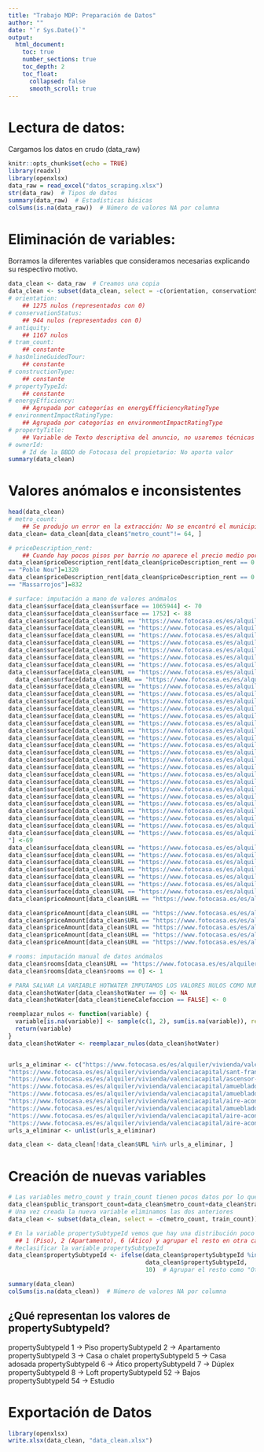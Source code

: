 ```yaml
---
title: "Trabajo MDP: Preparación de Datos"
author: ""
date: "`r Sys.Date()`"
output: 
  html_document:
    toc: true
    number_sections: true
    toc_depth: 2
    toc_float:
      collapsed: false
      smooth_scroll: true
---
```


# Lectura de datos: 
Cargamos los datos en crudo (data_raw)

```r
knitr::opts_chunk$set(echo = TRUE)
library(readxl)
library(openxlsx)
data_raw = read_excel("datos_scraping.xlsx")  
str(data_raw)  # Tipos de datos
summary(data_raw)  # Estadísticas básicas
colSums(is.na(data_raw))  # Número de valores NA por columna
```


# Eliminación de variables: 
Borramos la diferentes variables que consideramos necesarias explicando su respectivo motivo.

```r
data_clean <- data_raw  # Creamos una copia
data_clean <- subset(data_clean, select = -c(orientation, conservationStatus, antiquity, tram_count, hasOnlineGuidedTour, constructionType, propertyTypeId, energyEfficiency, environmentImpact, propertyTitle, ownerId))
# orientation: 
    ## 1275 nulos (representados con 0)
# conservationStatus: 
    ## 944 nulos (representados con 0)
# antiquity: 
    ## 1167 nulos
# tram_count: 
    ## constante
# hasOnlineGuidedTour: 
    ## constante
# constructionType: 
    ## constante
# propertyTypeId:
    ## constante
# energyEfficiency:
    ## Agrupada por categorías en energyEfficiencyRatingType
# environmentImpactRatingType:
    ## Agrupada por categorías en environmentImpactRatingType
# propertyTitle:
    ## Variable de Texto descriptiva del anuncio, no usaremos técnicas de procesamiento de lenguaje
# ownerId:
    # Id de la BBDD de Fotocasa del propietario: No aporta valor
summary(data_clean)
```


# Valores anómalos e inconsistentes
```r
head(data_clean)
# metro_count:
    ## Se produjo un error en la extracción: No se encontró el municipio de un piso y se marcó con 64 paradas de metro
data_clean= data_clean[data_clean$"metro_count"!= 64, ]

# priceDescription_rent:
    ## Cuando hay pocos pisos por barrio no aparece el precio medio por barrio (imputación a mano)
data_clean$priceDescription_rent[data_clean$priceDescription_rent == 0 & data_clean$neighborhood
== "Poble Nou"]=1320
data_clean$priceDescription_rent[data_clean$priceDescription_rent == 0 & data_clean$neighborhood
== "Massarrojos"]=832

# surface: imputación a mano de valores anómalos
data_clean$surface[data_clean$surface == 1065944] <- 70
data_clean$surface[data_clean$surface == 1752] <- 88
data_clean$surface[data_clean$URL == "https://www.fotocasa.es/es/alquiler/vivienda/valencia-capital/amueblado-internet/184501582/d"] <- 30
data_clean$surface[data_clean$URL == "https://www.fotocasa.es/es/alquiler/vivienda/valencia-capital/aire-acondicionado-ascensor-amueblado-internet/183905822/d"] <-31
data_clean$surface[data_clean$URL == "https://www.fotocasa.es/es/alquiler/vivienda/valencia-capital/amueblado-internet/185476012/d"] <- 29
data_clean$surface[data_clean$URL == "https://www.fotocasa.es/es/alquiler/vivienda/valencia-capital/aire-acondicionado-calefaccion-ascensor-amueblado-internet/183192965/d"] <- 69
data_clean$surface[data_clean$URL == "https://www.fotocasa.es/es/alquiler/vivienda/valencia-capital/ascensor-amueblado-internet/185346488/d"] <- 68
data_clean$surface[data_clean$URL == "https://www.fotocasa.es/es/alquiler/vivienda/valencia-capital/amueblado-internet/183192872/d"] <- 46
data_clean$surface[data_clean$URL == "https://www.fotocasa.es/es/alquiler/vivienda/valencia-capital/aire-acondicionado-amueblado-internet/183192701/d"] <- 30
data_clean$surface[data_clean$URL == "https://www.fotocasa.es/es/alquiler/vivienda/valencia-capital/ascensor-amueblado-internet/183192368/d"] <-74
  data_clean$surface[data_clean$URL == "https://www.fotocasa.es/es/alquiler/vivienda/valencia-capital/aire-acondicionado-calefaccion-ascensor-amueblado-internet/185007604/d"] <-45
data_clean$surface[data_clean$URL == "https://www.fotocasa.es/es/alquiler/vivienda/valencia-capital/aire-acondicionado-amueblado-internet/183192880/d"] <-29
data_clean$surface[data_clean$URL == "https://www.fotocasa.es/es/alquiler/vivienda/valencia-capital/aire-acondicionado-amueblado-internet/183192410/d"] <-45
data_clean$surface[data_clean$URL == "https://www.fotocasa.es/es/alquiler/vivienda/valencia-capital/amueblado-internet/183905806/d"] <-31
data_clean$surface[data_clean$URL == "https://www.fotocasa.es/es/alquiler/vivienda/valencia-capital/amueblado-se-aceptan-mascotas-internet/184171630/d"] <-76
data_clean$surface[data_clean$URL == "https://www.fotocasa.es/es/alquiler/vivienda/valencia-capital/aire-acondicionado-calefaccion-amueblado-internet/184629971/d"] <-29
data_clean$surface[data_clean$URL == "https://www.fotocasa.es/es/alquiler/vivienda/valencia-capital/aire-acondicionado-calefaccion-amueblado-internet/183905816/d"] <-29
data_clean$surface[data_clean$URL == "https://www.fotocasa.es/es/alquiler/vivienda/valencia-capital/amueblado-internet/185530309/d"] <-75
data_clean$surface[data_clean$URL == "https://www.fotocasa.es/es/alquiler/vivienda/valencia-capital/amueblado-internet/183192088/d"] <-31
data_clean$surface[data_clean$URL == "https://www.fotocasa.es/es/alquiler/vivienda/valencia-capital/aire-acondicionado-calefaccion-ascensor-amueblado/185259896/d"] <-60
data_clean$surface[data_clean$URL == "https://www.fotocasa.es/es/alquiler/vivienda/valencia-capital/ascensor-amueblado-internet/183193164/d"] <-96
data_clean$surface[data_clean$URL == "https://www.fotocasa.es/es/alquiler/vivienda/valencia-capital/aire-acondicionado-calefaccion-ascensor-amueblado-internet/183905859/d"] <-30
data_clean$surface[data_clean$URL == "https://www.fotocasa.es/es/alquiler/vivienda/valencia-capital/aire-acondicionado-calefaccion-amueblado-se-aceptan-mascotas-internet/184497557/d"] <-46
data_clean$surface[data_clean$URL == "https://www.fotocasa.es/es/alquiler/vivienda/valencia-capital/amueblado-internet/184501580/d"] <-31
data_clean$surface[data_clean$URL == "https://www.fotocasa.es/es/alquiler/vivienda/valencia-capital/amueblado-internet/183192221/d"] <-30
data_clean$surface[data_clean$URL == "https://www.fotocasa.es/es/alquiler/vivienda/valencia-capital/aire-acondicionado-calefaccion-ascensor-amueblado-internet/183194067/d"] <-44
data_clean$surface[data_clean$URL == "https://www.fotocasa.es/es/alquiler/vivienda/valencia-capital/ascensor-amueblado/183192323/d"] <-96
data_clean$surface[data_clean$URL == "https://www.fotocasa.es/es/alquiler/vivienda/valencia-capital/aire-acondicionado-calefaccion-amueblado-se-aceptan-mascotas-internet/184215458/d"] <-67
data_clean$surface[data_clean$URL == "https://www.fotocasa.es/es/alquiler/vivienda/valencia-capital/aire-acondicionado-calefaccion-ascensor-amueblado-internet/183906415/d"] <-69
data_clean$surface[data_clean$URL == "https://www.fotocasa.es/es/alquiler/vivienda/valencia-capital/aire-acondicionado-amueblado-internet/183192397/d"] <-30
data_clean$surface[data_clean$URL == "https://www.fotocasa.es/es/alquiler/vivienda/valencia-capital/aire-acondicionado-ascensor-amueblado-internet/183193121/d"] <-76
data_clean$surface[data_clean$URL == "https://www.fotocasa.es/es/alquiler/vivienda/valencia-capital/aire-acondicionado-ascensor-amueblado-internet/183192970/d	
"] <-69
data_clean$surface[data_clean$URL == "https://www.fotocasa.es/es/alquiler/vivienda/valencia-capital/ascensor-amueblado-television/183353505/d"] <-115
data_clean$surface[data_clean$URL == "https://www.fotocasa.es/es/alquiler/vivienda/valencia-capital/aire-acondicionado-amueblado/183895086/d"] <-129
data_clean$surface[data_clean$URL == "https://www.fotocasa.es/es/alquiler/vivienda/valencia-capital/aire-acondicionado-jardin-terraza-trastero-zona-comunitaria-ascensor-patio-piscina-parking/177787121/d"] <-100
data_clean$surface[data_clean$URL == "https://www.fotocasa.es/es/alquiler/vivienda/valencia-capital/barrio-de-benicalap/178752271/d"] <-63
data_clean$surface[data_clean$URL == "https://www.fotocasa.es/es/alquiler/vivienda/valencia-capital/aire-acondicionado-calefaccion-parking-patio-amueblado/183970353/d"] <-88
data_clean$surface[data_clean$URL == "https://www.fotocasa.es/es/alquiler/vivienda/valencia-capital/en-corts-doctor-waksman/185338511/d"] <-52
data_clean$surface[data_clean$URL == "https://www.fotocasa.es/es/alquiler/vivienda/valencia-capital/aire-acondicionado-calefaccion-parking-ascensor-amueblado/185515078/d"] <-91
data_clean$priceAmount[data_clean$URL == "https://www.fotocasa.es/es/alquiler/vivienda/valencia-capital/aire-acondicionado-calefaccion-parking-ascensor-amueblado/183740538/d"] <-1650

data_clean$priceAmount[data_clean$URL == "https://www.fotocasa.es/es/alquiler/vivienda/valencia-capital/terraza-ascensor-patio-amueblado/182059510/d"] <-1300
data_clean$priceAmount[data_clean$URL == "https://www.fotocasa.es/es/alquiler/vivienda/valencia-capital/aire-acondicionado-calefaccion-ascensor-amueblado/164715406/d"] <-845
data_clean$priceAmount[data_clean$URL == "https://www.fotocasa.es/es/alquiler/vivienda/valencia-capital/russafa/185423428/d"] <-990
data_clean$priceAmount[data_clean$URL == "https://www.fotocasa.es/es/alquiler/vivienda/valencia-capital/calefaccion-amueblado/183912113/d"] <-2530
data_clean$priceAmount[data_clean$URL == "https://www.fotocasa.es/es/alquiler/vivienda/valencia-capital/el-cabanyal-el-canyamelar/185359235/d"] <-2160

# rooms: imputación manual de datos anómalos
data_clean$rooms[data_clean$URL == "https://www.fotocasa.es/es/alquiler/vivienda/valencia-capital/aire-acondicionado-calefaccion-parking-ascensor-amueblado/185515078/d"] <-2
data_clean$rooms[data_clean$rooms == 0] <- 1

# PARA SALVAR LA VARIABLE HOTWATER IMPUTAMOS LOS VALORES NULOS COMO NUMEROS ALEATORIOS DE TIPO 1 O 2, YA QUE TIENEN CALEFACCIÓN Y LOS TIPOS MÁS COMUNES SON 1 Y 2
data_clean$hotWater[data_clean$hotWater == 0] <- NA
data_clean$hotWater[data_clean$tieneCalefaccion == FALSE] <- 0

reemplazar_nulos <- function(variable) {
  variable[is.na(variable)] <- sample(c(1, 2), sum(is.na(variable)), replace = TRUE)
  return(variable)
}
data_clean$hotWater <- reemplazar_nulos(data_clean$hotWater)


urls_a_eliminar <- c("https://www.fotocasa.es/es/alquiler/vivienda/valenciacapital/amueblado/184952443/d",
"https://www.fotocasa.es/es/alquiler/vivienda/valenciacapital/sant-francesc/183271411/d",
"https://www.fotocasa.es/es/alquiler/vivienda/valenciacapital/ascensor-amueblado/177479034/d",
"https://www.fotocasa.es/es/alquiler/vivienda/valenciacapital/amueblado-internet/185476011/d",
"https://www.fotocasa.es/es/alquiler/vivienda/valenciacapital/amueblado-internet/184501581/d",
"https://www.fotocasa.es/es/alquiler/vivienda/valenciacapital/aire-acondicionado-ascensor-amuebladointernet/185045214/d",
"https://www.fotocasa.es/es/alquiler/vivienda/valenciacapital/amueblado-se-aceptan-mascotasinternet/184076403/d",
"https://www.fotocasa.es/es/alquiler/vivienda/valenciacapital/aire-acondicionado-amueblado-internet/184981712/d",
"https://www.fotocasa.es/es/alquiler/vivienda/valenciacapital/aire-acondicionado/184919716/d")
urls_a_eliminar <- unlist(urls_a_eliminar)

data_clean <- data_clean[!data_clean$URL %in% urls_a_eliminar, ]

```


# Creación de nuevas variables
```r
# Las variables metro_count y train_count tienen pocos datos por lo que decidimos agruparlas en una nueva variable public_transport_count sumando ambos valores
data_clean$public_transport_count=data_clean$metro_count+data_clean$train_count
# Una vez creada la nueva variable eliminamos las dos anteriores
data_clean <- subset(data_clean, select = -c(metro_count, train_count))

# En la variable propertySubtypeId vemos que hay una distribución poco igualada entre los diferentes grupo por lo que decidimos quedarnos con 
  ## 1 (Piso), 2 (Apartamento), 6 (Ático) y agrupar el resto en otra categoría: 10 (Otros)
# Reclasificar la variable propertySubtypeId
data_clean$propertySubtypeId <- ifelse(data_clean$propertySubtypeId %in% c(1, 2, 6), 
                                       data_clean$propertySubtypeId, 
                                       10)  # Agrupar el resto como "Otros" (10)

summary(data_clean)
colSums(is.na(data_clean))  # Número de valores NA por columna
```

## ¿Qué representan los valores de propertySubtypeId?
propertySubtypeId 1 -> Piso
propertySubtypeId 2 -> Apartamento
propertySubtypeId 3 -> Casa o chalet
propertySubtypeId 5 -> Casa adosada
propertySubtypeId 6 -> Ático
propertySubtypeId 7 -> Dúplex
propertySubtypeId 8 -> Loft
propertySubtypeId 52 -> Bajos
propertySubtypeId 54 -> Estudio

# Exportación de Datos
```r
library(openxlsx)
write.xlsx(data_clean, "data_clean.xlsx")
```

